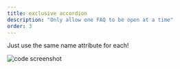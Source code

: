 ```yaml
---
title: exclusive accordion
description: "Only allow one FAQ to be open at a time"
order: 3
---
```



Just use the same name attribute for each!

<VideoPlayer
  classes="w-[600px] right-[-220px] top-[20px] lg:w-[500px] lg:right-[200px] lg:top-[20px]"
  name="exclusive-accordion"
/>

<Image
  src={screen}
  alt="code screenshot"
  class="absolute z-1 hover:z-10 w-[300px] right-[220px] top-[410px] lg:w-[300px] lg:right-[20px] lg:top-[240px]"
/>